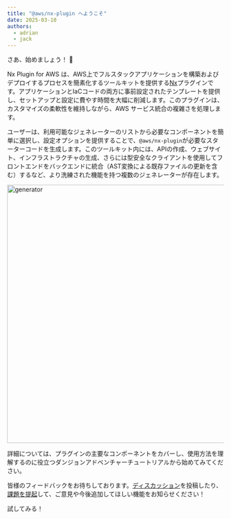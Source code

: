 ```yaml
---
title: "@aws/nx-plugin へようこそ"
date: 2025-03-10
authors:
  - adrian
  - jack
---
```



さあ、始めましょう！ 🚀

Nx Plugin for AWS は、AWS上でフルスタックアプリケーションを構築およびデプロイするプロセスを簡素化するツールキットを提供する[Nx](https://nx.dev/)プラグインです。アプリケーションとIaCコードの両方に事前設定されたテンプレートを提供し、セットアップと設定に費やす時間を大幅に削減します。このプラグインは、カスタマイズの柔軟性を維持しながら、AWS サービス統合の複雑さを処理します。

ユーザーは、利用可能なジェネレーターのリストから必要なコンポーネントを簡単に選択し、設定オプションを提供することで、`@aws/nx-plugin`が必要なスターターコードを生成します。このツールキット内には、APIの作成、ウェブサイト、インフラストラクチャの生成、さらには型安全なクライアントを使用してフロントエンドをバックエンドに統合（AST変換による既存ファイルの更新を含む）するなど、より洗練された機能を持つ複数のジェネレーターが存在します。

<Image src={websiteGeneratorGif} alt="generator" width="800" height="600" />

詳細については、プラグインの主要なコンポーネントをカバーし、使用方法を理解するのに役立つ<Link path="get_started/tutorials/dungeon-game/overview">ダンジョンアドベンチャーチュートリアル</Link>から始めてみてください。

皆様のフィードバックをお待ちしております。[ディスカッション](https://github.com/awslabs/nx-plugin-for-aws/discussions)を投稿したり、[課題を提起](https://github.com/awslabs/nx-plugin-for-aws/issues)して、ご意見や今後追加してほしい機能をお知らせください！

<Link type="button" path="get_started/tutorials/dungeon-game/overview">試してみる！</Link>